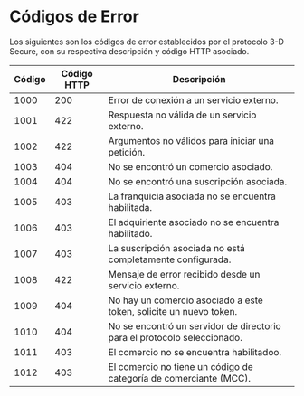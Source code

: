 # Códigos de Error

Los siguientes son los códigos de error establecidos por el protocolo 3-D Secure, con su respectiva descripción y código HTTP asociado.


 Código  | Código HTTP  | Descripción                                                                             |
 --------|--------------|------------------------------------------------------------------------------------------|
 1000    | 200          |Error de conexión a un servicio externo.                                                  |  
 1001    | 422          |Respuesta no válida de un servicio externo.                                               |
 1002    | 422          |Argumentos no válidos para iniciar una petición.                                          |
 1003    | 404          |No se encontró un comercio asociado.                                                      |
 1004    | 404          |No se encontró una suscripción asociada.                                                  |
 1005    | 403          |La franquicia asociada no se encuentra habilitada.                                        |
 1006    | 403          |El adquiriente asociado no se encuentra habilitado.                                       |
 1007    | 403          |La suscripción asociada no está completamente configurada.                                |
 1008    | 422          |Mensaje de error recibido desde un servicio externo.                                      |
 1009    | 404          |No hay un comercio asociado a este token, solicite un nuevo token.                        |
 1010    | 404          |No se encontró un servidor de directorio para el protocolo seleccionado.                  |
 1011    | 403          |El comercio no se encuentra habilitadoo.                                                  |
 1012    | 403          |El comercio no tiene un código de categoría de comerciante (MCC).                         |  
